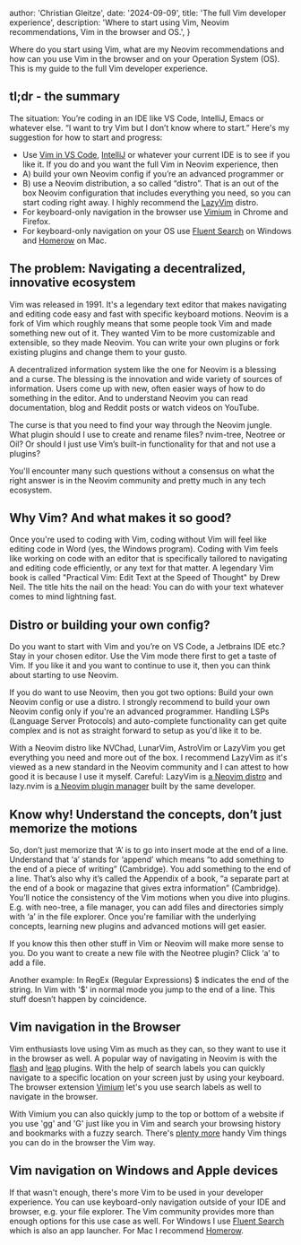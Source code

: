 
  author: 'Christian Gleitze',
  date: '2024-09-09',
  title: 'The full Vim developer experience',
  description:
    'Where to start using Vim, Neovim recommendations, Vim in the browser and OS.',
}


Where do you start using Vim, what are my Neovim recommendations and how can you use Vim in the browser and on your Operation System (OS). This is my guide to the full Vim developer experience.

## tl;dr - the summary

The situation: You’re coding in an IDE like VS Code, IntelliJ, Emacs or whatever else. “I want to try Vim but I don’t know where to start.” Here's my suggestion for how to start and progress:

- Use [Vim in VS Code](https://marketplace.visualstudio.com/items?itemName=vscodevim.vim), [IntelliJ](https://www.jetbrains.com/help/idea/using-product-as-the-vim-editor.html) or whatever your current IDE is to see if you like it. If you do and you want the full Vim in Neovim experience, then
- A) build your own Neovim config if you’re an advanced programmer or
- B) use a Neovim distribution, a so called “distro”. That is an out of the box Neovim configuration that includes everything you need, so you can start coding right away. I highly recommend the [LazyVim](https://www.lazyvim.org/) distro.
- For keyboard-only navigation in the browser use [Vimium](https://vimium.github.io/) in Chrome and Firefox.
- For keyboard-only navigation on your OS use [Fluent Search](https://fluentsearch.net/) on Windows and [Homerow](https://www.homerow.app/) on Mac.

## The problem: Navigating a decentralized, innovative ecosystem

Vim was released in 1991. It's a legendary text editor that makes navigating and editing code easy and fast with specific keyboard motions. Neovim is a fork of Vim which roughly means that some people took Vim and made something new out of it. They wanted Vim to be more customizable and extensible, so they made Neovim. You can write your own plugins or fork existing plugins and change them to your gusto.

A decentralized information system like the one for Neovim is a blessing and a curse. The blessing is the innovation and wide variety of sources of information. Users come up with new, often easier ways of how to do something in the editor. And to understand Neovim you can read documentation, blog and Reddit posts or watch videos on YouTube.

The curse is that you need to find your way through the Neovim jungle. What plugin should I use to create and rename files? nvim-tree, Neotree or Oil? Or should I just use Vim’s built-in functionality for that and not use a plugins?

You'll encounter many such questions without a consensus on what the right answer is in the Neovim community and pretty much in any tech ecosystem.

## Why Vim? And what makes it so good?

Once you're used to coding with Vim, coding without Vim will feel like editing code in Word (yes, the Windows program). Coding with Vim feels like working on code with an editor that is specifically tailored to navigating and editing code efficiently, or any text for that matter. A legendary Vim book is called "Practical Vim: Edit Text at the Speed of Thought" by Drew Neil. The title hits the nail on the head: You can do with your text whatever comes to mind lightning fast.

## Distro or building your own config?

Do you want to start with Vim and you’re on VS Code, a Jetbrains IDE etc.? Stay in your chosen editor. Use the Vim mode there first to get a taste of Vim. If you like it and you want to continue to use it, then you can think about starting to use Neovim.

If you do want to use Neovim, then you got two options: Build your own Neovim config or use a distro. I strongly recommend to build your own Neovim config only if you're an advanced programmer. Handling LSPs (Language Server Protocols) and auto-complete functionality can get quite complex and is not as straight forward to setup as you'd like it to be.

With a Neovim distro like NVChad, LunarVim, AstroVim or LazyVim you get everything you need and more out of the box. I recommend LazyVim as it's viewed as a new standard in the Neovim community and I can attest to how good it is because I use it myself. Careful: LazyVim is [a Neovim distro](https://www.lazyvim.org/) and lazy.nvim is [a Neovim plugin manager](https://github.com/folke/lazy.nvim) built by the same developer.

## Know why! Understand the concepts, don’t just memorize the motions

So, don’t just memorize that ‘A’ is to go into insert mode at the end of a line. Understand that ‘a’ stands for ‘append’ which means “to add something to the end of a piece of writing” (Cambridge). You add something to the end of a line. That’s also why it’s called the Appendix of a book, “a separate part at the end of a book or magazine that gives extra information” (Cambridge). You’ll notice the consistency of the Vim motions when you dive into plugins. E.g. with neo-tree, a file manager, you can add files and directories simply with ‘a’ in the file explorer. Once you're familiar with the underlying concepts, learning new plugins and advanced motions will get easier.

If you know this then other stuff in Vim or Neovim will make more sense to you. Do you want to create a new file with the Neotree plugin? Click ‘a’ to add a file.

Another example: In RegEx (Regular Expressions) $ indicates the end of the string. In Vim with '$' in normal mode you jump to the end of a line. This stuff doesn’t happen by coincidence.

## Vim navigation in the Browser

Vim enthusiasts love using Vim as much as they can, so they want to use it in the browser as well. A popular way of navigating in Neovim is with the [flash](https://github.com/folke/flash.nvim) and [leap](https://github.com/ggandor/leap.nvim) plugins. With the help of search labels you can quickly navigate to a specific location on your screen just by using your keyboard. The browser extension [Vimium](https://chromewebstore.google.com/detail/vimium/dbepggeogbaibhgnhhndojpepiihcmeb) let's you use search labels as well to navigate in the browser.

With Vimium you can also quickly jump to the top or bottom of a website if you use 'gg' and 'G' just like you in Vim and search your browsing history and bookmarks with a fuzzy search. There's [plenty more](https://vimium.github.io/) handy Vim things you can do in the browser the Vim way.

## Vim navigation on Windows and Apple devices

If that wasn't enough, there's more Vim to be used in your developer experience. You can use keyboard-only navigation outside of your IDE and browser, e.g. your file explorer. The Vim community provides more than enough options for this use case as well. For Windows I use [Fluent Search](https://fluentsearch.net/) which is also an app launcher. For Mac I recommend [Homerow](https://www.homerow.app/).
